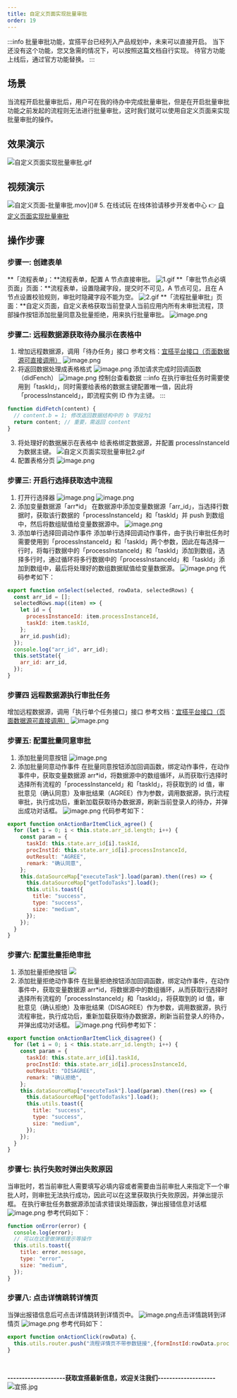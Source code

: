 ```yaml
---
title: 自定义页面实现批量审批
order: 19
---
```


:::info
批量审批功能，宜搭平台已经列入产品规划中，未来可以直接开启。
当下还没有这个功能，您又急需的情况下，可以按照这篇文档自行实现。
待官方功能上线后，通过官方功能替换。
:::

## 场景

当流程开启批量审批后，用户可在我的待办中完成批量审批，但是在开启批量审批功能之前发起的流程则无法进行批量审批，这时我们就可以使用自定义页面来实现批量审批的操作。

## 效果演示

![自定义页面实现批量审批.gif](https://img.alicdn.com/imgextra/i3/O1CN01H3o9S91GJImPJFQcV_!!6000000000601-1-tps-1380-735.gif)

## 视频演示

![自定义页面-批量审批.mov](https://gw.alipayobjects.com/mdn/prod_resou/afts/img/A*NNs6TKOR3isAAAAAAAAAAABkARQnAQ)]()# 5. 在线试玩
在线体验请移步开发者中心 👉 [自定义页面实现批量审批](https://www.aliwork.com/developer/batch-approval)

## 操作步骤

### 步骤一: 创建表单

**「流程表单」：**流程表单，配置 A 节点直接审批。
![1.gif](https://img.alicdn.com/imgextra/i1/O1CN01I7XJqK1Sru5i56mey_!!6000000002301-1-tps-1894-863.gif)
**「审批节点必填页面」页面：**流程表单，设置隐藏字段，提交时不可见，A 节点可见，且在 A 节点设置校验规则，审批时隐藏字段不能为空。
![2.gif](https://img.alicdn.com/imgextra/i2/O1CN01d1TOns29QRp1ZlU9w_!!6000000008062-1-tps-1894-863.gif)
**「流程批量审批」页面：**自定义页面，自定义表格获取当前登录人当前应用内所有未审批流程，顶部操作按钮添加批量同意及批量拒绝，用来执行批量审批。
![image.png](https://img.alicdn.com/imgextra/i1/O1CN012gZYDe1W7sksDUZYP_!!6000000002742-2-tps-2326-544.png)

### 步骤二: 远程数据源获取待办展示在表格中

1. 增加远程数据源，调用「待办任务」接口
   参考文档：[宜搭平台接口（页面数据源可直接调用）](https://www.yuque.com/yida/support/aql605?view=doc_embed&inner=k0ehye)
   ![image.png](https://img.alicdn.com/imgextra/i2/O1CN01irnSlx289DItumvz9_!!6000000007889-2-tps-2060-1170.png)
2. 将返回数据处理成表格格式
   ![image.png](https://img.alicdn.com/imgextra/i2/O1CN014J2AWX1WiWRRFNyEs_!!6000000002822-2-tps-2682-1422.png)
   添加请求完成时回调函数（didFench）
   ![image.png](https://img.alicdn.com/imgextra/i1/O1CN01DNgDu81UFY9XyGmSC_!!6000000002488-2-tps-2778-1544.png)
   控制台查看数据
   :::info
   在执行审批任务时需要使用到「taskId」，同时需要给表格的数据主键配置唯一值，因此将「processInstanceId」，即流程实例 ID 作为主键。
   :::

```javascript
function didFetch(content) {
  // content.b = 1; 修改返回数据结构中的 b 字段为1
  return content; // 重要，需返回 content
}
```

3. 将处理好的数据展示在表格中
   给表格绑定数据源，并配置 processInstanceId 为数据主键。
   ![自定义页面实现批量审批2.gif](https://img.alicdn.com/imgextra/i1/O1CN01tXHPUl24cHzAZl0qr_!!6000000007411-1-tps-1380-749.gif)
4. 配置表格分页
   ![image.png](https://img.alicdn.com/imgextra/i4/O1CN01vcKKld1ryeJiWMNoH_!!6000000005700-2-tps-2694-1420.png)

### 步骤三: 开启行选择获取选中流程

1. 打开行选择器
   ![image.png](https://img.alicdn.com/imgextra/i3/O1CN012dAEnO1m0aIN1q9J7_!!6000000004892-2-tps-1902-880.png)
   ![image.png](https://img.alicdn.com/imgextra/i1/O1CN01ntRteE1tVuhUnjTdB_!!6000000005908-2-tps-1910-875.png)
2. 添加变量数据源「arr*id」
   在数据源中添加变量数据源「arr_id」，当选择行数据时，获取该行数据的「processInstanceId」和「taskId」并 push 到数组中，然后将数组赋值给变量数据源中。
   ![image.png](https://img.alicdn.com/imgextra/i1/O1CN01UfO01P29btj9CH91B*!!6000000008087-2-tps-2060-1018.png)
3. 添加单行选择回调动作事件
   添加单行选择回调动作事件，由于执行审批任务时需要使用到「processInstanceId」和「taskId」两个参数，因此在每选择一行时，将每行数据中的「processInstanceId」和「taskId」添加到数组，选择多行时，通过循环将多行数据中的「processInstanceId」和「taskId」添加到数组中，最后将处理好的数组数据赋值给变量数据源。
   ![image.png](https://img.alicdn.com/imgextra/i3/O1CN01Wqniki1gI5k09LrnF_!!6000000004118-2-tps-2666-1222.png)
   代码参考如下：

```javascript
export function onSelect(selected, rowData, selectedRows) {
  const arr_id = [];
  selectedRows.map((item) => {
    let id = {
      processInstanceId: item.processInstanceId,
      taskId: item.taskId,
    };
    arr_id.push(id);
  });
  console.log("arr_id", arr_id);
  this.setState({
    arr_id: arr_id,
  });
}
```

### 步骤四 远程数据源执行审批任务

增加远程数据源，调用「执行单个任务接口」接口
参考文档：[宜搭平台接口（页面数据源可直接调用）](https://www.yuque.com/yida/support/aql605?view=doc_embed&inner=icdzds)
![image.png](https://img.alicdn.com/imgextra/i1/O1CN01f0xeQu1y7FRtDrX3X_!!6000000006531-2-tps-1730-934.png)

### 步骤五: 配置批量同意审批

1. 添加批量同意按钮
   ![image.png](https://img.alicdn.com/imgextra/i2/O1CN01p2Jwd91HzGgbgucVA_!!6000000000828-2-tps-1914-885.png)
2. 添加批量同意动作事件
   在批量同意按钮添加回调函数，绑定动作事件，在动作事件中，获取变量数据源 arr*id，将数据源中的数组循环，从而获取行选择时选择所有流程的「processInstanceId」和「taskId」，将获取到的 id 值，审批意见（确认同意）及审批结果（AGREE）作为参数，调用数据源，执行流程审批，执行成功后，重新加载获取待办数据源，刷新当前登录人的待办，并弹出成功对话框。
   ![image.png](https://img.alicdn.com/imgextra/i1/O1CN01utFfmy1cTIyXpk2DA*!!6000000003601-2-tps-2696-1072.png)
   代码参考如下：

```javascript
export function onActionBarItemClick_agree() {
  for (let i = 0; i < this.state.arr_id.length; i++) {
    const param = {
      taskId: this.state.arr_id[i].taskId,
      procInstId: this.state.arr_id[i].processInstanceId,
      outResult: "AGREE",
      remark: "确认同意",
    };
    this.dataSourceMap["executeTask"].load(param).then((res) => {
      this.dataSourceMap["getTodoTasks"].load();
      this.utils.toast({
        title: "success",
        type: "success",
        size: "medium",
      });
    });
  }
}
```

### 步骤六: 配置批量拒绝审批

1. 添加批量拒绝按钮
   ![](https://img.alicdn.com/imgextra/i3/O1CN01pqU0OG1uOPpU1n6Bn_!!6000000006027-2-tps-1914-885.png)
2. 添加批量拒绝动作事件
   在批量拒绝按钮添加回调函数，绑定动作事件，在动作事件中，获取变量数据源 arr*id，将数据源中的数组循环，从而获取行选择时选择所有流程的「processInstanceId」和「taskId」，将获取到的 id 值，审批意见（确认拒绝）及审批结果（DISAGREE）作为参数，调用数据源，执行流程审批，执行成功后，重新加载获取待办数据源，刷新当前登录人的待办，并弹出成功对话框。
   ![image.png](https://img.alicdn.com/imgextra/i4/O1CN017ykGgT1xBzwGyiWgJ*!!6000000006406-2-tps-2604-1064.png)
   代码参考如下：

```javascript
export function onActionBarItemClick_disagree() {
  for (let i = 0; i < this.state.arr_id.length; i++) {
    const param = {
      taskId: this.state.arr_id[i].taskId,
      procInstId: this.state.arr_id[i].processInstanceId,
      outResult: "DISAGREE",
      remark: "确认拒绝",
    };
    this.dataSourceMap["executeTask"].load(param).then((res) => {
      this.dataSourceMap["getTodoTasks"].load();
      this.utils.toast({
        title: "success",
        type: "success",
        size: "medium",
      });
    });
  }
}
```

### 步骤七: 执行失败时弹出失败原因

当审批时，若当前审批人需要填写必填内容或者需要由当前审批人来指定下一个审批人时，则审批无法执行成功，因此可以在这里获取执行失败原因，并弹出提示框。
在执行审批任务数据源添加请求错误处理函数，弹出报错信息对话框
![image.png](https://img.alicdn.com/imgextra/i4/O1CN017qoo7Y1oocnkCpr2f_!!6000000005272-2-tps-2026-1074.png)
参考代码如下：

```javascript
function onError(error) {
  console.log(error);
  // 可以在这里做弹框提示等操作
  this.utils.toast({
    title: error.message,
    type: "error",
    size: "medium",
  });
}
```

### 步骤八: 点击详情跳转详情页

当弹出报错信息后可点击详情跳转到详情页中。
![image.png](https://img.alicdn.com/imgextra/i2/O1CN01fzEmkY1FpzQXIp3NS_!!6000000000537-2-tps-1917-882.png)点击详情跳转到详情页
![image.png](https://img.alicdn.com/imgextra/i1/O1CN01hsIMcp1kCpertpzEJ_!!6000000004648-2-tps-2058-72.png)
参考代码如下：

```javascript
export function onActionClick(rowData) {、
  this.utils.router.push("流程详情页不带参数链接",{formInstId:rowData.processInstanceId },true,true)
}
```

​

**--------------------获取宜搭最新信息，欢迎关注我们--------------------**
![宜搭.jpg](https://img.alicdn.com/imgextra/i3/O1CN01gx02aw1GwERXmOFvv_!!6000000000686-0-tps-1800-1012.jpg)
